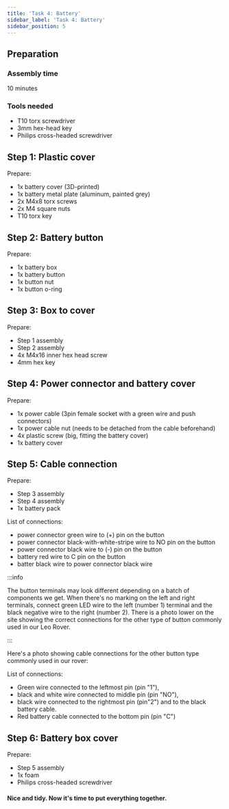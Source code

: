 ```yaml
---
title: 'Task 4: Battery'
sidebar_label: 'Task 4: Battery'
sidebar_position: 5
---
```



## Preparation

### Assembly time

10 minutes

### Tools needed

- T10 torx screwdriver
- 3mm hex-head key
- Philips cross-headed screwdriver

<ImageZoom
  loading="eager"
  src="/img/docs_images/leo-rover/manuals/battery/battery-1.webp"
  width="1000"
  height="668"
/>

<ImageZoom
  src="/img/docs_images/leo-rover/manuals/battery/battery-2.webp"
  width="1000"
  height="673"
/>

<ImageZoom
  src="/img/docs_images/leo-rover/manuals/battery/battery-3.webp"
  width="1000"
  height="668"
/>

<ImageZoom
  src="/img/docs_images/leo-rover/manuals/battery/battery-3.webp"
  width="1000"
  height="668"
/>

## Step 1: Plastic cover

Prepare:

- 1x battery cover (3D-printed)
- 1x battery metal plate (aluminum, painted grey)
- 2x M4x8 torx screws
- 2x M4 square nuts
- T10 torx key

<ImageZoom
  src="/img/docs_images/leo-rover/manuals/battery/battery-4.webp"
  width="1000"
  height="678"
/>

<ImageZoom
  src="/img/docs_images/leo-rover/manuals/battery/battery-5.webp"
  width="1000"
  height="668"
  caption="As in the Task 5, insert the M4 square nuts in the battery cover grooves,
    insert m4x8 torx screws and tighten them."
/>

<ImageZoom
  src="/img/docs_images/leo-rover/manuals/battery/battery-6.webp"
  width="1000"
  height="668"
/>

## Step 2: Battery button

Prepare:

- 1x battery box
- 1x battery button
- 1x button nut
- 1x button o-ring

<ImageZoom
  src="/img/docs_images/leo-rover/manuals/battery/battery-7.webp"
  width="1000"
  height="667"
/>

<ImageZoom
  src="/img/docs_images/leo-rover/manuals/battery/battery-8.webp"
  width="1000"
  height="668"
  caption="Assemble the o-ring to the button."
/>

<ImageZoom
  src="/img/docs_images/leo-rover/manuals/battery/battery-9.webp"
  width="1000"
  height="668"
  caption="Insert the button in a corresponding hole in the battery box."
/>

<ImageZoom
  src="/img/docs_images/leo-rover/manuals/battery/battery-10.webp"
  width="1000"
  height="668"
  caption="Screw the button nut on the other side.
    Push the button with one hand and screw the nut with your fingers.
    It will be enough"
/>

<ImageZoom
  src="/img/docs_images/leo-rover/manuals/battery/battery-11.webp"
  width="1000"
  height="668"
  caption="Check if the o-ring under the button sits properly
    (is not seen from the outside)."
/>

## Step 3: Box to cover

Prepare:

- Step 1 assembly
- Step 2 assembly
- 4x M4x16 inner hex head screw
- 4mm hex key

<ImageZoom
  src="/img/docs_images/leo-rover/manuals/battery/battery-12.webp"
  width="1000"
  height="668"
/>

<ImageZoom
  src="/img/docs_images/leo-rover/manuals/battery/battery-13.webp"
  width="1000"
  height="668"
  caption="Position the battery box on the battery metal plate.
    Align the both assemblies holes.
    Insert each of the M4x16 screws in the box holes."
/>

<ImageZoom
  src="/img/docs_images/leo-rover/manuals/battery/battery-14.webp"
  width="1000"
  height="668"
  caption="Tighten the screws using a 4mm hex key."
/>

<ImageZoom
  src="/img/docs_images/leo-rover/manuals/battery/battery-15.webp"
  width="1000"
  height="668"
  caption="Make sure each of the screws protrudes equally on the other side."
/>

## Step 4: Power connector and battery cover

Prepare:

- 1x power cable (3pin female socket with a green wire and push connectors)
- 1x power cable nut (needs to be detached from the cable beforehand)
- 4x plastic screw (big, fitting the battery cover)
- 1x battery cover

<ImageZoom
  src="/img/docs_images/leo-rover/manuals/battery/battery-16.webp"
  width="1000"
  height="682"
/>

<ImageZoom
  src="/img/docs_images/leo-rover/manuals/battery/battery-17.webp"
  width="1000"
  height="668"
  caption="Push each of the plastic screws in the corresponding holes
    of the battery cover."
/>

<ImageZoom
  src="/img/docs_images/leo-rover/manuals/battery/battery-18.webp"
  width="1000"
  height="668"
/>

<ImageZoom
  src="/img/docs_images/leo-rover/manuals/battery/battery-19.webp"
  width="1000"
  height="668"
  caption="Insert the power cable to the hole in the cover. Thread the cables."
/>

<ImageZoom
  src="/img/docs_images/leo-rover/manuals/battery/battery-20.webp"
  width="1000"
  height="668"
  caption="Push the power cable socket with one hand."
/>

<ImageZoom
  src="/img/docs_images/leo-rover/manuals/battery/battery-21.webp"
  width="1000"
  height="668"
  caption="Tighten the socket nut with the other hand."
/>

<ImageZoom
  src="/img/docs_images/leo-rover/manuals/battery/battery-22.webp"
  width="1000"
  height="668"
/>

## Step 5: Cable connection

Prepare:

- Step 3 assembly
- Step 4 assembly
- 1x battery pack

List of connections:

- power connector green wire to (+) pin on the button
- power connector black-with-white-stripe wire to NO pin on the button
- power connector black wire to (-) pin on the button
- battery red wire to C pin on the button
- batter black wire to power connector black wire

<ImageZoom
  src="/img/docs_images/leo-rover/manuals/battery/battery-23.webp"
  width="1000"
  height="668"
/>

:::info

The button terminals may look different depending on a batch of components we
get. When there's no marking on the left and right terminals, connect green LED
wire to the left (number 1) terminal and the black negative wire to the right
(number 2). There is a photo lower on the site showing the correct connections
for the other type of button commonly used in our Leo Rover.

:::

<ImageZoom
  src="/img/docs_images/leo-rover/manuals/battery/battery-24.webp"
  width="1000"
  height="668"
  caption="Connect the green cable from the battery cover to the + pin of the button."
/>

<ImageZoom
  src="/img/docs_images/leo-rover/manuals/battery/battery-25.webp"
  width="1000"
  height="668"
  caption="Connect the white-and-black cable from the battery cover
    to the NO pin of the button."
/>

<ImageZoom
  src="/img/docs_images/leo-rover/manuals/battery/battery-26.webp"
  width="1000"
  height="668"
  caption="Connect the black cable (female connector) from the battery cover
    to the - pin of the button."
/>

<ImageZoom
  src="/img/docs_images/leo-rover/manuals/battery/battery-27.webp"
  width="1000"
  height="668"
  caption="Position the battery pack in the box."
/>

<ImageZoom
  src="/img/docs_images/leo-rover/manuals/battery/battery-28.webp"
  width="1000"
  height="668"
  caption="Connect the battery pack red cable to the C pin of the button."
/>

<ImageZoom
  src="/img/docs_images/leo-rover/manuals/battery/battery-29.webp"
  width="1000"
  height="668"
  caption="Connect the battery pack black cable (female connector) to the power cable
    black cable (male connector). Slide the rubber cover to make the connection tight."
/>

Here's a photo showing cable connections for the other button type commonly used
in our rover:

<ImageZoom
  src="/img/docs_images/leo-rover/manuals/battery/battery-30.webp"
  width="1000"
  height="750"
/>

<ImageZoom
  src="/img/docs_images/leo-rover/manuals/battery/battery-31.webp"
  width="1000"
  height="750"
/>

List of connections:

- Green wire connected to the leftmost pin (pin "1"),
- black and white wire connected to middle pin (pin "NO"),
- black wire connected to the rightmost pin (pin"2") and to the black battery
  cable.
- Red battery cable connected to the bottom pin (pin "C")

## Step 6: Battery box cover

Prepare:

- Step 5 assembly
- 1x foam
- Philips cross-headed screwdriver

<ImageZoom
  src="/img/docs_images/leo-rover/manuals/battery/battery-32.webp"
  width="1000"
  height="653"
/>

<ImageZoom
  src="/img/docs_images/leo-rover/manuals/battery/battery-33.webp"
  width="1000"
  height="668"
  caption="Cover the battery pack with the foam."
/>

<ImageZoom
  src="/img/docs_images/leo-rover/manuals/battery/battery-34.webp"
  width="1000"
  height="668"
  caption="Push the battery pack into the battery box. Push the remaining cables in the box.
    Make sure nothing is protruding over the box outline,
    so it won't be pressed between the box and the box cover in the next step."
/>

<ImageZoom
  src="/img/docs_images/leo-rover/manuals/battery/battery-35.webp"
  width="1000"
  height="668"
  caption="Close the box cover."
/>

<ImageZoom
  src="/img/docs_images/leo-rover/manuals/battery/battery-36.webp"
  width="1000"
  height="668"
  caption="Tighten the cover screws with a cross-headed screwdriver."
/>

#### Nice and tidy. Now it's time to put everything together.

<ImageZoom
  src="/img/docs_images/leo-rover/manuals/battery/battery-37.webp"
  width="1000"
  height="668"
  caption="After this Task you'll end up with 3x M5x10 inner hex head screws
    that will be used to mount the battery pack to the Rover in the Task 8."
/>
